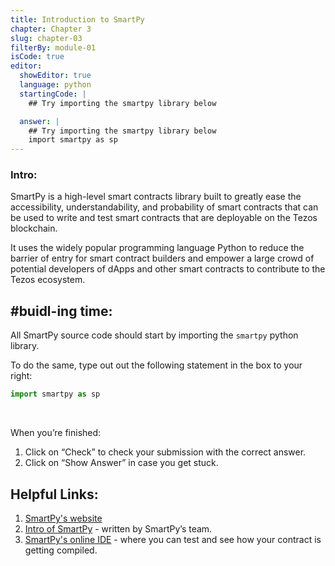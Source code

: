 ```yaml
---
title: Introduction to SmartPy
chapter: Chapter 3
slug: chapter-03
filterBy: module-01
isCode: true
editor:
  showEditor: true
  language: python
  startingCode: |
    ## Try importing the smartpy library below

  answer: |
    ## Try importing the smartpy library below
    import smartpy as sp
---
```


### Intro: 

SmartPy is a high-level smart contracts library built to greatly ease the accessibility, understandability, and probability of smart contracts that can be used to write and test smart contracts that are deployable on the Tezos blockchain. 

It uses the widely popular programming language Python to reduce the barrier of entry for smart contract builders and empower a large crowd of potential developers of dApps and other smart contracts to contribute to the Tezos ecosystem. 



## #buidl-ing time:

All SmartPy source code should start by importing the `smartpy` python library. 

To do the same, type out out the following statement in the box to your right:

```python
import smartpy as sp
```

<br />

When you’re finished:

1. Click on “Check” to check your submission with the correct answer.
2. Click on “Show Answer” in case you get stuck.




## Helpful Links: 


1. [SmartPy's website](https://smartpy.io/)
2. [Intro of SmartPy](https://medium.com/@SmartPy_io/introducing-smartpy-and-smartpy-io-d4013bee7d4e) - written by SmartPy’s team.
3. [SmartPy's online IDE](https://smartpy.io/ide) - where you can test and see how your contract is getting compiled. 



